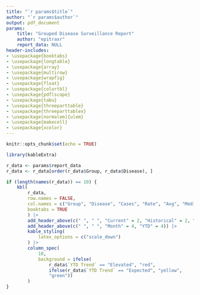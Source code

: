 ```yaml
---
title: "`r params$title`"
author: "`r params$author`"
output: pdf_document
params:
    title: "Grouped Disease Surveillance Report"
    author: "epitraxr"
    report_data: NULL
header-includes:
- \usepackage{booktabs}
- \usepackage{longtable}
- \usepackage{array}
- \usepackage{multirow}
- \usepackage{wrapfig}
- \usepackage{float}
- \usepackage{colortbl}
- \usepackage{pdflscape}
- \usepackage{tabu}
- \usepackage{threeparttable}
- \usepackage{threeparttablex}
- \usepackage[normalem]{ulem}
- \usepackage{makecell}
- \usepackage{xcolor}
---
```


<!-- grouped_report.Rmd is a template R Markdown document used for generating a PDF report with diseases grouped into categories -->

```r
knitr::opts_chunk$set(echo = TRUE)
```

```r
library(kableExtra)

r_data <- params$report_data
r_data <- r_data[order(r_data$Group, r_data$Disease), ]

if (length(names(r_data)) == 10) {
    kbl(
        r_data,
        row.names = FALSE,
        col.names = c("Group", "Disease", "Cases", "Rate", "Avg", "Median", "Cases", "Avg", "Median", "Trend"), 
        booktabs = TRUE
        ) |>
        add_header_above(c(" ", " ", "Current" = 2, "Historical" = 2, "Current" = 1, "Historical" = 2, " ")) |>
        add_header_above(c(" ", " ", "Month" = 4, "YTD" = 4)) |>
        kable_styling(
            latex_options = c("scale_down")
        ) |>
        column_spec(
            10,
            background = ifelse(
                r_data$`YTD Trend` == "Elevated", "red",
                ifelse(r_data$`YTD Trend` == "Expected", "yellow",
                "green"))
        )
}
```

<!-- ```{r print-group-tables, echo = FALSE, results='asis'}
for (g in unique(r_data$Group)) {
    gr_data <- r_data[r_data$Group == g, ]
    gr_data$Group <- NULL  # Remove Group column for display
    print(knitr::kable(
        gr_data,
        align = "lccccccc",
        row.names = FALSE,
        caption = paste("Group:", g)))
    cat("\n\n")
}
``` -->

